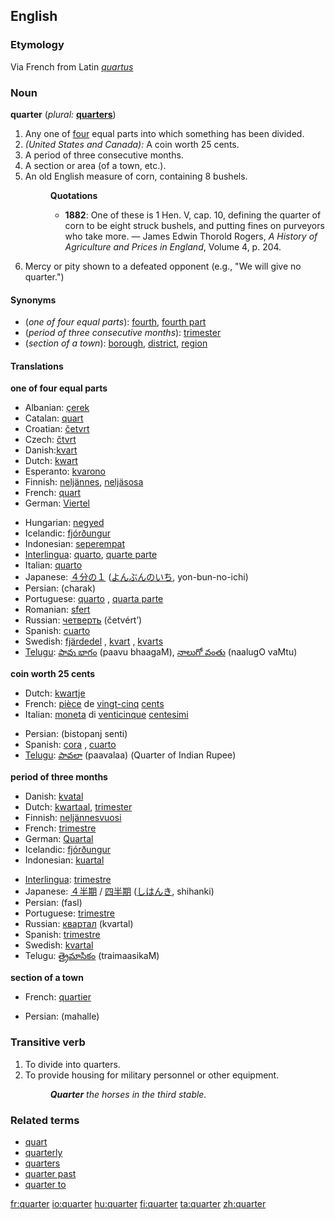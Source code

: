 ==English==

===Etymology===
Via French from Latin ''[[quartus]]''

===Noun===
'''quarter''' (''plural:'' '''[[quarters]]''')
# Any one of [[four]] equal parts into which something has been divided.
# ''(United States and Canada):'' A coin worth 25 cents.
# A period of three consecutive months.
# A section or area (of a town, etc.).
# An old English measure of corn, containing 8 bushels.
#:'''Quotations'''
#:*'''1882''': One of these is 1 Hen. V, cap. 10, defining the quarter of corn to be eight struck bushels, and putting fines on purveyors who take more. &mdash; James Edwin Thorold Rogers, ''A History of Agriculture and Prices in England'', Volume 4, p. 204.
# Mercy or pity shown to a defeated opponent (e.g., "We will give no quarter.")

====Synonyms====
*(''one of four equal parts''): [[fourth]], [[fourth part]]
*(''period of three consecutive months''): [[trimester]]
*(''section of a town''): [[borough]], [[district]], [[region]]

====Translations====

'''one of four equal parts'''
{{top}}
*Albanian: [[çerek]]
*Catalan: [[quart]]
*Croatian: [[četvrt]]
*Czech: [[čtvrt]]
*Danish:[[kvart]]
*Dutch: [[kwart]]
*Esperanto: [[kvarono]]
*Finnish: [[neljännes]], [[neljäsosa]]
*French: [[quart]] {{m}}
*German: [[Viertel]] {{n}}
{{mid}}
*Hungarian: [[negyed]]
*Icelandic: [[fjórðungur]]
*Indonesian: [[seperempat]]
*[[Interlingua]]: [[quarto]], [[quarte parte]]
*Italian: [[quarto]] {{m}}
*Japanese: [[４分の１]] ([[よんぶんのいち]], yon-bun-no-ichi)
*Persian: {{FAchar|[[چارک]]}} (charak)
*Portuguese: [[quarto]] {{m}}, [[quarta parte]] {{f}}
*Romanian: [[sfert]]
*Russian: [[четверть]] (četvért’) {{f}}
*Spanish: [[cuarto]] {{m}}
*Swedish: [[fjärdedel]] {{c}}, [[kvart]] {{c}}, [[kvarts]] {{c}}
*[[Telugu]]: [[పావు భాగం]] (paavu bhaagaM), [[నాలుగో వంతు]] (naalugO vaMtu)
{{bottom}}

'''coin worth 25 cents'''
{{top}}
*Dutch: [[kwartje]]
*French: [[pièce]] de [[vingt-cinq]] [[cent]]s {{f}}
*Italian: [[moneta]] di [[venticinque]] [[centesimi]]
{{mid}}
*Persian: {{FAchar|[[بیست و پنج سنتی]]}} (bistopanj senti)
*Spanish: [[cora]] {{f}} {{italbrac|El Salvador}}, [[cuarto]] {{italbrac|Panama}}
*[[Telugu]]: [[పావలా]] (paavalaa) (Quarter of Indian Rupee)
{{bottom}}

'''period of three months'''
{{top}}
*Danish: [[kvatal]]
*Dutch: [[kwartaal]], [[trimester]]
*Finnish: [[neljännesvuosi]]
*French: [[trimestre#French|trimestre]] {{m}}
*German: [[Quartal]] {{n}}
*Icelandic: [[fjórðungur]]
*Indonesian: [[kuartal]]
{{mid}}
*[[Interlingua]]: [[trimestre#Interlingua|trimestre]]
*Japanese: [[４半期]] / [[四半期]] ([[しはんき]], shihanki)
*Persian: {{FAchar|[[فصل]]}} (fasl)
*Portuguese: [[trimestre#Portuguese|trimestre]] {{m}}
*Russian: [[квартал]] {{m}} (kvartal)
*Spanish: [[trimestre#Spanish|trimestre]] {{m}}
*Swedish: [[kvartal]] {{n}}
*Telugu: [[త్రైమాసికం]] (traimaasikaM)
{{bottom}}

'''section of a town'''
{{top}}
*French: [[quartier]] {{m}}
{{mid}}
*Persian: {{FAchar|[[محله]]}} (mahalle)
{{bottom}}

===Transitive verb===
{{en-infl-reg-consonant|quarter||}}
# To divide into quarters.
# To provide housing for military personnel or other equipment.
#: '''''Quarter''' the horses in the third stable.''

===Related terms===
*[[quart]]
*[[quarterly]]
*[[quarters]]
*[[quarter past]]
*[[quarter to]]

[[fr:quarter]]
[[io:quarter]]
[[hu:quarter]]
[[fi:quarter]]
[[ta:quarter]]
[[zh:quarter]]